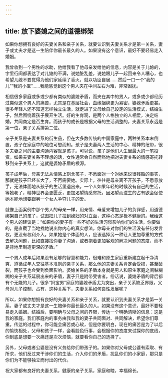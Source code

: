 ```yaml
---
---
---
```

title: 放下婆媳之间的道德绑架
---




如果你想拥有良好的夫妻关系和亲子关系，就要认识到夫妻关系才是第一关系，妻子或丈夫才是这一生陪伴你最长最久的人。如果没有这个意识，最好不要轻易走入婚姻。

我曾收到一个男性的求助，他给我看了他母亲发给他的信息，内容是关于儿媳的，字里行间都表达了对儿媳的不满，说她脏乱差，说她跟儿子一起回来令人糟心，也希望儿媳不要觉得为他们家延续了香火，就以功臣自居……然后一口一个“我的儿”“我的小宝”……我能感觉到这个男人夹在中间左右为难，非常困扰。

相信很多家庭或多或少都有类似的婆媳矛盾，而夹在其中的男人，或多或少都经历过类似这个男人的痛苦，尤其是在基层社会，血缘捆绑更为紧密，婆媳矛盾更甚。很多年轻人还不知道怎样独立生活，就走进了父母给自己设定的生活模式，结婚生子，然后围绕着孩子展开生活。好的生育观，是两个人格独立的人相爱，决定结婚，共同商定是否生育。而孩子的成长是根据父母的生活调整的，夫妻关系永远是第一位，亲子关系排第二位。

亲子关系是夫妻关系的衍生品，但在大多数传统的中国家庭中，两种关系本末倒置，孩子在家庭中的地位可想而知。孩子是夫妻两人生活的中心、精神的纽带，很多夫妻之间的主要沟通内容就是孩子。可以说，孩子是他们人生里最大的一笔投资。如果夫妻关系不理想的话，女性通常会自然而然地把对夫妻关系的情感寄托转移到亲子关系上，这就是婆媳矛盾的根源。

孩子成年后，母亲无法从情感上割舍孩子，不愿面对一个对她来说很残酷的事实，那就是孩子已经长大了，不再需要她。实际上，往往是母亲离不开孩子，不愿意放手，无法体面地从孩子的生活里退出来。一个人如果年轻的时候没有自己的生活，等她老了，精神世界会更匮乏，更加渴望情感寄托，因渴望而滋生的占有欲会促使她本能地想要跟另一个女人争夺儿子的爱。

就像上面案例中那个男人的母亲一样，用亲情、母爱来增加儿子的负罪感，用道德绑架自己的孩子，试图把儿子拉到媳妇的对立面，这种心态是极不健康的。我给这个男人的建议是：“如果你的妻子有一些不好的生活习惯影响你们的生活，你要做的，是直截了当地找她说出你内心的真实想法。你母亲对你们的生活没有任何发言权，更没有权利介入。如果她是个体面的人，应该选择另一种让人更加尊重的方式去解决问题，比如直接找你妻子沟通，或者抱着更加客观的解决问题的态度，而不是背地里制造更深的矛盾。”

一个男人成年后如果没有足够的智慧和能力，很难和原生家庭重新建立起干净清爽、遵循成年人交往基本准则的亲子关系，那么他的夫妻关系肯定会受损，甚至破裂，而孩子也会受到负面影响。婆媳关系的矛盾本身就是男人和原生家庭之间黏糊糊的亲子关系延展出来的矛盾，妻子只是附带受害者。俗话说，婆媳矛盾的背后都有个无能的儿子。很多“妈宝男”家庭的婆媳矛盾尤为突出，亲子关系缺乏界限，父母对儿子控制、占有，这种关系下，夫妻关系如何良性发展呢？

所以，如果你想拥有良好的夫妻关系和亲子关系，就要认识到夫妻关系才是第一关系，妻子或丈夫才是这一生陪伴你最长最久的人。如果没有这个意识，最好不要轻易走入婚姻。结婚后，要明确与父母之间的界限，传达一个明确清晰的信息：这是我的家庭，我们家庭内的事务由我和我的妻子共同面对、共同解决，希望你们尊重。传达的过程中，你可能会痛苦或心软，但是你要明白，现在的痛苦是为了以后的愉快相处，父母和孩子一样，会看脸色行事，会根据你的态度来试探你的底线，你到底是想要一次痛还是次次烦恼，就要看你自己的选择了。

另外，父母或者公婆是没有义务给你们带孩子的。如果你对父母或公婆有索取、有所求，他们反过来干涉你们的生活，介入你们的矛盾，扰乱你们的小家庭，那只是你们为不能够独立而付出的代价。

祝大家都有良好的夫妻关系，健康的亲子关系，家庭和睦，幸福绵长。